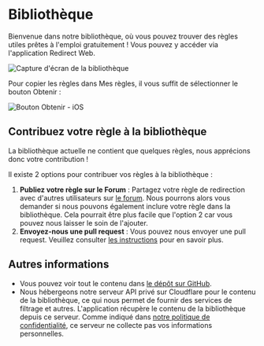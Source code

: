 # Bibliothèque

Bienvenue dans notre bibliothèque, où vous pouvez trouver des règles utiles prêtes à l'emploi gratuitement ! Vous pouvez y accéder via l'application Redirect Web.

![Capture d'écran de la bibliothèque](/img/library-screenshot.webp)

Pour copier les règles dans Mes règles, il vous suffit de sélectionner le bouton Obtenir :

![Bouton Obtenir - iOS](/img/library-get-button-ios.gif)

## Contribuez votre règle à la bibliothèque

La bibliothèque actuelle ne contient que quelques règles, nous apprécions donc votre contribution !

Il existe 2 options pour contribuer vos règles à la bibliothèque :

1. **Publiez votre règle sur le Forum** : Partagez votre règle de redirection avec d'autres utilisateurs sur [le forum](https://github.com/mshibanami/redirect-web/discussions/categories/redirect-rules). Nous pourrons alors vous demander si nous pouvons également inclure votre règle dans la bibliothèque. Cela pourrait être plus facile que l'option 2 car vous pouvez nous laisser le soin de l'ajouter.
2. **Envoyez-nous une pull request** : Vous pouvez nous envoyer une pull request. Veuillez consulter [les instructions](https://github.com/mshibanami/redirect-web/tree/main/library) pour en savoir plus.

## Autres informations

- Vous pouvez voir tout le contenu dans [le dépôt sur GitHub](https://github.com/mshibanami/redirect-web/tree/main/library).
- Nous hébergeons notre serveur API privé sur Cloudflare pour le contenu de la bibliothèque, ce qui nous permet de fournir des services de filtrage et autres. L'application récupère le contenu de la bibliothèque depuis ce serveur. Comme indiqué dans [notre politique de confidentialité](privacy-policy.mdx), ce serveur ne collecte pas vos informations personnelles.